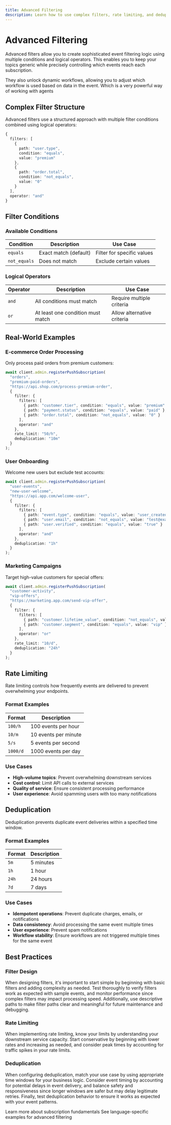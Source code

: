 ```yaml
---
title: Advanced Filtering
description: Learn how to use complex filters, rate limiting, and deduplication
---
```


# Advanced Filtering

Advanced filters allow you to create sophisticated event filtering logic using multiple conditions and logical operators. This enables you to keep your topics generic while precisely controlling which events reach each subscription.

They also unlock dynamic workflows, allowing you to adjust which workflow is used based on data in the event. Which is a very powerful way of working with agents

## Complex Filter Structure

Advanced filters use a structured approach with multiple filter conditions combined using logical operators:

```typescript
{
  filters: [
    {
      path: "user.type",
      condition: "equals",
      value: "premium"
    },
    {
      path: "order.total",
      condition: "not_equals",
      value: "0"
    }
  ],
  operator: "and"
}
```

## Filter Conditions

### Available Conditions

| Condition | Description | Use Case |
|-----------|-------------|----------|
| `equals` | Exact match (default) | Filter for specific values |
| `not_equals` | Does not match | Exclude certain values |

### Logical Operators

| Operator | Description | Use Case |
|----------|-------------|----------|
| `and` | All conditions must match | Require multiple criteria |
| `or` | At least one condition must match | Allow alternative criteria |

## Real-World Examples

### E-commerce Order Processing

Only process paid orders from premium customers:

```typescript
await client.admin.registerPushSubscription(
  "orders",
  "premium-paid-orders",
  "https://api.shop.com/process-premium-order",
  {
    filter: {
      filters: [
        { path: "customer.tier", condition: "equals", value: "premium" },
        { path: "payment.status", condition: "equals", value: "paid" },
        { path: "order.total", condition: "not_equals", value: "0" }
      ],
      operator: "and"
    },
    rate_limit: "50/h",
    deduplication: "10m"
  }
);
```

### User Onboarding

Welcome new users but exclude test accounts:

```typescript
await client.admin.registerPushSubscription(
  "user-events",
  "new-user-welcome",
  "https://api.app.com/welcome-user",
  {
    filter: {
      filters: [
        { path: "event.type", condition: "equals", value: "user_created" },
        { path: "user.email", condition: "not_equals", value: "test@example.com" },
        { path: "user.verified", condition: "equals", value: "true" }
      ],
      operator: "and"
    },
    deduplication: "1h"
  }
);
```

### Marketing Campaigns

Target high-value customers for special offers:

```typescript
await client.admin.registerPushSubscription(
  "customer-activity",
  "vip-offers",
  "https://marketing.app.com/send-vip-offer",
  {
    filter: {
      filters: [
        { path: "customer.lifetime_value", condition: "not_equals", value: "0" },
        { path: "customer.segment", condition: "equals", value: "vip" }
      ],
      operator: "or"
    },
    rate_limit: "10/d",
    deduplication: "24h"
  }
);
```

## Rate Limiting

Rate limiting controls how frequently events are delivered to prevent overwhelming your endpoints.

### Format Examples

| Format | Description |
|--------|-------------|
| `100/h` | 100 events per hour |
| `10/m` | 10 events per minute |
| `5/s` | 5 events per second |
| `1000/d` | 1000 events per day |

### Use Cases

- **High-volume topics**: Prevent overwhelming downstream services
- **Cost control**: Limit API calls to external services
- **Quality of service**: Ensure consistent processing performance
- **User experience**: Avoid spamming users with too many notifications

## Deduplication

Deduplication prevents duplicate event deliveries within a specified time window.

### Format Examples

| Format | Description |
|--------|-------------|
| `5m` | 5 minutes |
| `1h` | 1 hour |
| `24h` | 24 hours |
| `7d` | 7 days |

### Use Cases

- **Idempotent operations**: Prevent duplicate charges, emails, or notifications
- **Data consistency**: Avoid processing the same event multiple times
- **User experience**: Prevent spam notifications
- **Workflow stability**: Ensure workflows are not triggered multiple times for the same event


## Best Practices

### Filter Design

When designing filters, it's important to start simple by beginning with basic filters and adding complexity as needed. Test thoroughly to verify filters work as expected with sample events, and monitor performance since complex filters may impact processing speed. Additionally, use descriptive paths to make filter paths clear and meaningful for future maintenance and debugging.

### Rate Limiting

When implementing rate limiting, know your limits by understanding your downstream service capacity. Start conservative by beginning with lower rates and increasing as needed, and consider peak times by accounting for traffic spikes in your rate limits.

### Deduplication

When configuring deduplication, match your use case by using appropriate time windows for your business logic. Consider event timing by accounting for potential delays in event delivery, and balance safety and responsiveness since longer windows are safer but may delay legitimate retries. Finally, test deduplication behavior to ensure it works as expected with your event patterns.


<CardGroup cols={2}>
  <Card
    title="View subscription concepts"
    icon="layer-group"
    href="/concepts/subscriptions"
  >
    Learn more about subscription fundamentals
  </Card>
  <Card
    title="Check out our SDKs"
    icon="code"
    href="/sdks/introduction"
  >
    See language-specific examples for advanced filtering
  </Card>
</CardGroup>
